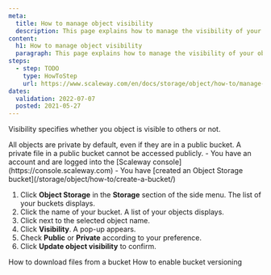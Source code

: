 ```yaml
---
meta:
  title: How to manage object visibility
  description: This page explains how to manage the visibility of your objects.
content:
  h1: How to manage object visibility
  paragraph: This page explains how to manage the visibility of your objects.
steps:
  - step: TODO
    type: HowToStep
    url: https://www.scaleway.com/en/docs/storage/object/how-to/manage-object-visibility
dates:
  validation: 2022-07-07
  posted: 2021-05-27
---
```


Visibility specifies whether you object is visible to others or not. 

<Message type="note">
  All objects are private by default, even if they are in a public bucket. A private file in a public bucket cannot be accessed publicly.
</Message>

<Message type="requirement">
  - You have an account and are logged into the [Scaleway console](https://console.scaleway.com)  
  - You have [created an Object Storage bucket](/storage/object/how-to/create-a-bucket/)
</Message>

1. Click **Object Storage** in the **Storage** section of the side menu. The list of your buckets displays.
2. Click the name of your bucket. A list of your objects displays.
3. Click <Icon name="more" /> next to the selected object name.
4. Click **Visibility**. A pop-up appears.
    <Lightbox src="scaleway-object-visibility.webp" alt="" />
5. Check **Public** or **Private** according to your preference.
    <Lightbox src="scaleway-pop-up-object-visibility.webp" alt="" />
6. Click **Update object visibility** to confirm.

<Navigation title="See Also">
  <PreviousButton to="/storage/object/how-to/download-files-from-a-bucket/">How to download files from a bucket</PreviousButton>
  <NextButton to="/storage/object/how-to/enable-bucket-versioning/">How to enable bucket versioning</NextButton>
</Navigation>
